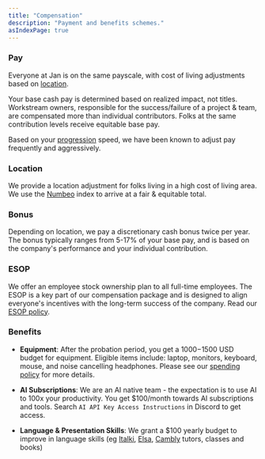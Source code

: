 ```yaml
---
title: "Compensation"
description: "Payment and benefits schemes."
asIndexPage: true
---
```



### Pay

Everyone at Jan is on the same payscale, with cost of living adjustments based on [location](#location).

Your base cash pay is determined based on realized impact, not titles. Workstream owners, responsible for the success/failure of a project & team, are compensated more than individual contributors. Folks at the same contribution levels receive equitable base pay.

Based on your [progression](progression) speed, we have been known to adjust pay frequently and aggressively.

### Location

We provide a location adjustment for folks living in a high cost of living area. We use the [Numbeo](https://www.numbeo.com/cost-of-living/) index to arrive at a fair & equitable total.

### Bonus

Depending on location, we pay a discretionary cash bonus twice per year. The bonus typically ranges from 5-17% of your base pay, and is based on the company's performance and your individual contribution.

### ESOP

We offer an employee stock ownership plan to all full-time employees. The ESOP is a key part of our compensation package and is designed to align everyone's incentives with the long-term success of the company. Read our [ESOP policy](esop).

### Benefits

- **Equipment**: After the probation period, you get a $1000-$1500 USD budget for equipment. Eligible items include: laptop, monitors, keyboard, mouse, and noise cancelling headphones. Please see our [spending policy](spending) for more details.

- **AI Subscriptions**: We are an AI native team - the expectation is to use AI to 100x your productivity. You get $100/month towards AI subscriptions and tools. Search `AI API Key Access Instructions` in Discord to get access.

- **Language & Presentation Skills**: We grant a $100 yearly budget to improve in language skills (eg [Italki](https://www.italki.com/), [Elsa](https://elsaspeak.com/en/), [Cambly](https://www.cambly.com/english?lang=en) tutors, classes and books)
